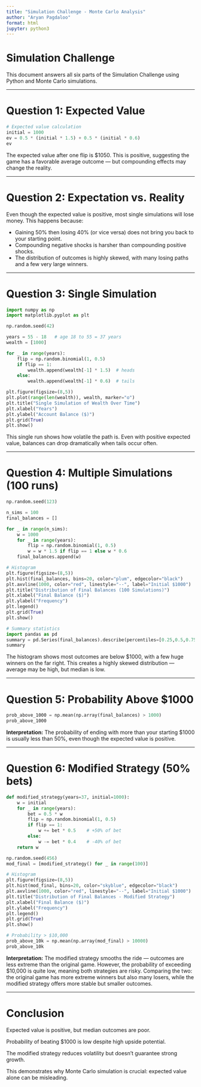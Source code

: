 ```yaml
---
title: "Simulation Challenge - Monte Carlo Analysis"
author: "Aryan Pagdaloo"
format: html
jupyter: python3
---
```


# Simulation Challenge

This document answers all six parts of the Simulation Challenge using Python and Monte Carlo simulations.

---

# Question 1: Expected Value

```python
# Expected value calculation
initial = 1000
ev = 0.5 * (initial * 1.5) + 0.5 * (initial * 0.6)
ev
```

The expected value after one flip is $1050.
This is positive, suggesting the game has a favorable average outcome — but compounding effects may change the reality.

---

# Question 2: Expectation vs. Reality

Even though the expected value is positive, most single simulations will lose money.
This happens because:

- Gaining 50% then losing 40% (or vice versa) does not bring you back to your starting point.
- Compounding negative shocks is harsher than compounding positive shocks.
- The distribution of outcomes is highly skewed, with many losing paths and a few very large winners.

---

# Question 3: Single Simulation

```python
import numpy as np
import matplotlib.pyplot as plt

np.random.seed(42)

years = 55 - 18   # age 18 to 55 = 37 years
wealth = [1000]

for _ in range(years):
    flip = np.random.binomial(1, 0.5)
    if flip == 1:
        wealth.append(wealth[-1] * 1.5)  # heads
    else:
        wealth.append(wealth[-1] * 0.6)  # tails

plt.figure(figsize=(8,5))
plt.plot(range(len(wealth)), wealth, marker="o")
plt.title("Single Simulation of Wealth Over Time")
plt.xlabel("Years")
plt.ylabel("Account Balance ($)")
plt.grid(True)
plt.show()
```

This single run shows how volatile the path is. Even with positive expected value, balances can drop dramatically when tails occur often.

---

# Question 4: Multiple Simulations (100 runs)

```python
np.random.seed(123)

n_sims = 100
final_balances = []

for _ in range(n_sims):
    w = 1000
    for _ in range(years):
        flip = np.random.binomial(1, 0.5)
        w = w * 1.5 if flip == 1 else w * 0.6
    final_balances.append(w)

# Histogram
plt.figure(figsize=(8,5))
plt.hist(final_balances, bins=20, color="plum", edgecolor="black")
plt.axvline(1000, color="red", linestyle="--", label="Initial $1000")
plt.title("Distribution of Final Balances (100 Simulations)")
plt.xlabel("Final Balance ($)")
plt.ylabel("Frequency")
plt.legend()
plt.grid(True)
plt.show()

# Summary statistics
import pandas as pd
summary = pd.Series(final_balances).describe(percentiles=[0.25,0.5,0.75])
summary
```

The histogram shows most outcomes are below $1000, with a few huge winners on the far right.
This creates a highly skewed distribution — average may be high, but median is low.

---

# Question 5: Probability Above $1000

```python
prob_above_1000 = np.mean(np.array(final_balances) > 1000)
prob_above_1000
```

**Interpretation:**
The probability of ending with more than your starting $1000 is usually less than 50%, even though the expected value is positive.

---

# Question 6: Modified Strategy (50% bets)

```python
def modified_strategy(years=37, initial=1000):
    w = initial
    for _ in range(years):
        bet = 0.5 * w
        flip = np.random.binomial(1, 0.5)
        if flip == 1:
            w += bet * 0.5    # +50% of bet
        else:
            w -= bet * 0.4    # -40% of bet
    return w

np.random.seed(456)
mod_final = [modified_strategy() for _ in range(100)]

# Histogram
plt.figure(figsize=(8,5))
plt.hist(mod_final, bins=20, color="skyblue", edgecolor="black")
plt.axvline(1000, color="red", linestyle="--", label="Initial $1000")
plt.title("Distribution of Final Balances - Modified Strategy")
plt.xlabel("Final Balance ($)")
plt.ylabel("Frequency")
plt.legend()
plt.grid(True)
plt.show()

# Probability > $10,000
prob_above_10k = np.mean(np.array(mod_final) > 10000)
prob_above_10k
```

**Interpretation:**
The modified strategy smooths the ride — outcomes are less extreme than the original game.
However, the probability of exceeding $10,000 is quite low, meaning both strategies are risky.
Comparing the two: the original game has more extreme winners but also many losers, while the modified strategy offers more stable but smaller outcomes.

---

# Conclusion

Expected value is positive, but median outcomes are poor.

Probability of beating $1000 is low despite high upside potential.

The modified strategy reduces volatility but doesn't guarantee strong growth.

This demonstrates why Monte Carlo simulation is crucial: expected value alone can be misleading.
